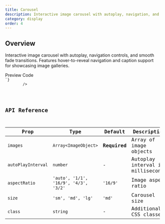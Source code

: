 ```yaml
---
title: Carousel
description: Interactive image carousel with autoplay, navigation, and smooth transitions
category: display
order: 4
---
```



## Overview

Interactive image carousel with autoplay, navigation controls, and smooth fade transitions. Features hover-to-reveal navigation and caption support for showcasing image galleries.

<Tabs defaultValue="preview" class="h-auto">
    <TabsList variant="pills" slot="list">
        <TabsTrigger value="preview" variant="pills">
            Preview
        </TabsTrigger>
        <TabsTrigger value="code" variant="pills">
            Code
        </TabsTrigger>
    </TabsList>
    <TabsContent
        value="preview"
        preview
        class="space-y-6 justify-center items-center"
    >
        <Carousel
            images={[
                {
                    src: 'https://images.unsplash.com/photo-1506905925346-21bda4d32df4?w=800&h=600&fit=crop&auto=format',
                    alt: 'Mountain landscape',
                    caption: 'Snow-capped mountain at golden hour',
                },
                {
                    src: 'https://images.unsplash.com/photo-1441974231531-c6227db76b6e?w=800&h=600&fit=crop&auto=format',
                    alt: 'Forest path',
                    caption: 'Peaceful trail through autumn woods',
                },
                {
                    src: 'https://images.unsplash.com/photo-1469474968028-56623f02e42e?w=800&h=600&fit=crop&auto=format',
                    alt: 'Desert landscape',
                    caption: 'Vast desert under starry sky',
                },
            ]}
            size="lg"
            aspectRatio="16/9"
            autoPlayInterval={4000}
        />
    </TabsContent>
    <TabsContent value="code">
        <Code
            language="astro"
            code={`---
---
<Carousel
    images={[
        {
            src: 'https://images.unsplash.com/photo-1506905925346-21bda4d32df4?w=800&h=600&fit=crop&auto=format',
            alt: 'Mountain landscape',
            caption: 'Snow-capped mountain at golden hour'
        },
        {
            src: 'https://images.unsplash.com/photo-1441974231531-c6227db76b6e?w=800&h=600&fit=crop&auto=format',
            alt: 'Forest path',
            caption: 'Peaceful trail through autumn woods'
        },
        {
            src: 'https://images.unsplash.com/photo-1469474968028-56623f02e42e?w=800&h=600&fit=crop&auto=format',
            alt: 'Desert landscape',
            caption: 'Vast desert under starry sky'
        }
    ]}
    size="lg"
    aspectRatio="16/9"
    autoPlayInterval={4000}
    />
`}
        />
    </TabsContent>
</Tabs>

## API Reference

| Prop               | Type                                  | Default      | Description                       |
| ------------------ | ------------------------------------- | ------------ | --------------------------------- |
| `images`           | `Array<ImageObject>`                  | **Required** | Array of image objects            |
| `autoPlayInterval` | `number`                              | -            | Autoplay interval in milliseconds |
| `aspectRatio`      | `'auto', '1/1', '16/9', '4/3', '3/2'` | `'16/9'`     | Image aspect ratio                |
| `size`             | `'sm', 'md', 'lg'`                    | `'md'`       | Carousel size                     |
| `class`            | `string`                              | -            | Additional CSS classes            |
